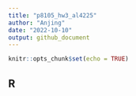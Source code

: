 ```yaml
---
title: "p8105_hw3_al4225"
author: "Anjing"
date: "2022-10-10"
output: github_document
---
```


```r
knitr::opts_chunk$set(echo = TRUE)
```

## R 
